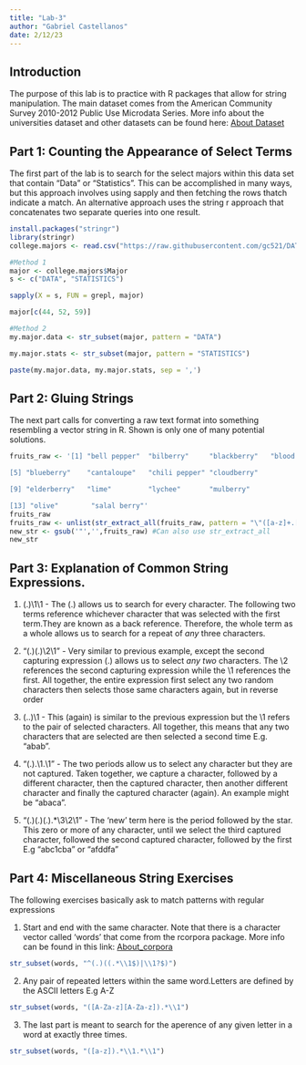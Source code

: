 ---
title: "Lab-3"
author: "Gabriel Castellanos"
date: 2/12/23
---

## Introduction

The purpose of this lab is to practice with R packages that allow for string manipulation. The main dataset comes from the American Community Survey 2010-2012 Public Use Microdata Series. More info about the universities dataset and other datasets can be found here: [About Dataset](https://github.com/gc521/DATA-607-Data-Acquisition-Mangement/tree/Lab-3)

## Part 1: Counting the Appearance of Select Terms

The first part of the lab is to search for the select majors within this data set that contain "Data" or "Statistics". This can be accomplished in many ways, but this approach involves using sapply and then fetching the rows thatch indicate a match. An alternative approach uses the string r approach that concatenates two separate queries into one result.

```{r, question-1}
install.packages("stringr")
library(stringr)
college.majors <- read.csv("https://raw.githubusercontent.com/gc521/DATA-607-Data-Acquisition-Mangement/Lab-3/majors-list.csv")

#Method 1
major <- college.majors$Major
s <- c("DATA", "STATISTICS")

sapply(X = s, FUN = grepl, major)

major[c(44, 52, 59)]

#Method 2
my.major.data <- str_subset(major, pattern = "DATA") 

my.major.stats <- str_subset(major, pattern = "STATISTICS")

paste(my.major.data, my.major.stats, sep = ',')


```

## Part 2: Gluing Strings

The next part calls for converting a raw text format into something resembling a vector string in R. Shown is only one of many potential solutions.

```{r, question-2}
fruits_raw <- '[1] "bell pepper"  "bilberry"     "blackberry"   "blood orange"

[5] "blueberry"    "cantaloupe"   "chili pepper" "cloudberry"  

[9] "elderberry"   "lime"         "lychee"       "mulberry"    

[13] "olive"        "salal berry"'
fruits_raw
fruits_raw <- unlist(str_extract_all(fruits_raw, pattern = "\"([a-z]+.[a-z]+)\""))
new_str <- gsub('"','',fruits_raw) #Can also use str_extract_all
new_str
```

## Part 3: Explanation of Common String Expressions.

1.  (.)\\1\\1 - The (.) allows us to search for every character. The following two terms reference whichever character that was selected with the first term.They are known as a back reference. Therefore, the whole term as a whole allows us to search for a repeat of *any* three characters.

2.  "(.)(.)\\2\\1" - Very similar to previous example, except the second capturing expression (.) allows us to select *any* *two* characters. The \\2 references the second capturing expression while the \\1 references the first. All together, the entire expression first select any two random characters then selects those same characters again, but in reverse order

3.  (..)\\1 - This (again) is similar to the previous expression but the \\1 refers to the pair of selected characters. All together, this means that any two characters that are selected are then selected a second time E.g. "abab".

4.  "(.).\\1.\\1" - The two periods allow us to select any character but they are not captured. Taken together, we capture a character, followed by a different character, then the captured character, then another different character and finally the captured character (again). An example might be "abaca".

5.  "(.)(.)(.).\*\\3\\2\\1" - The 'new' term here is the period followed by the star. This zero or more of any character, until we select the third captured character, followed the second captured character, followed by the first E.g "abc1cba" or "afddfa"

## Part 4: Miscellaneous String Exercises

The following exercises basically ask to match patterns with regular expressions

1.  Start and end with the same character. Note that there is a character vector called 'words' that come from the rcorpora package. More info can be found in this link: [About_corpora](https://github.com/dariusk/corpora)

```{r}
str_subset(words, "^(.)((.*\\1$)|\\1?$)")

```
2. Any pair of repeated letters within the same word.Letters are defined by the ASCII letters E.g A-Z
```{r}
str_subset(words, "([A-Za-z][A-Za-z]).*\\1")
```

3. The last part is meant to search for the aperence of any given letter in a word at exactly three times.

```{r}
str_subset(words, "([a-z]).*\\1.*\\1")
```


